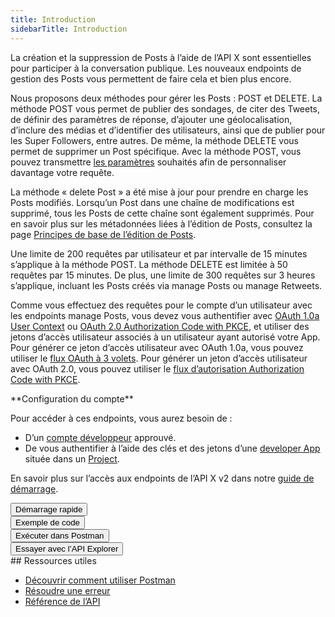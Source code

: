 ```yaml
---
title: Introduction
sidebarTitle: Introduction
---
```



La création et la suppression de Posts à l’aide de l’API X sont essentielles pour participer à la conversation publique. Les nouveaux endpoints de gestion des Posts vous permettent de faire cela et bien plus encore.

Nous proposons deux méthodes pour gérer les Posts : POST et DELETE. La méthode POST vous permet de publier des sondages, de citer des Tweets, de définir des paramètres de réponse, d’ajouter une géolocalisation, d’inclure des médias et d’identifier des utilisateurs, ainsi que de publier pour les Super Followers, entre autres. De même, la méthode DELETE vous permet de supprimer un Post spécifique. Avec la méthode POST, vous pouvez transmettre [les paramètres](/fr/x-api/posts/creation-of-a-post) souhaités afin de personnaliser davantage votre requête.

La méthode « delete Post » a été mise à jour pour prendre en charge les Posts modifiés. Lorsqu’un Post dans une chaîne de modifications est supprimé, tous les Posts de cette chaîne sont également supprimés. Pour en savoir plus sur les métadonnées liées à l’édition de Posts, consultez la page [Principes de base de l’édition de Posts](/fr/x-api/fundamentals/edit-posts).

Une limite de 200 requêtes par utilisateur et par intervalle de 15 minutes s’applique à la méthode POST. La méthode DELETE est limitée à 50 requêtes par 15 minutes. De plus, une limite de 300 requêtes sur 3 heures s’applique, incluant les Posts créés via manage Posts ou manage Retweets.

Comme vous effectuez des requêtes pour le compte d’un utilisateur avec les endpoints manage Posts, vous devez vous authentifier avec [OAuth 1.0a User Context](https://en.docs/authentication/oauth-1-0a) ou [OAuth 2.0 Authorization Code with PKCE](https://en.docs/authentication/oauth-2-0/authorization-code), et utiliser des jetons d’accès utilisateur associés à un utilisateur ayant autorisé votre App. Pour générer ce jeton d’accès utilisateur avec OAuth 1.0a, vous pouvez utiliser le [flux OAuth à 3 volets](https://en.docs/authentication/oauth-2-0/bearer-tokens). Pour générer un jeton d’accès utilisateur avec OAuth 2.0, vous pouvez utiliser le [flux d’autorisation Authorization Code with PKCE](https://en.docs/authentication/oauth-2-0/user-access-token).

<Info>
  **Configuration du compte**

  Pour accéder à ces endpoints, vous aurez besoin de :

  * D’un [compte développeur](https://en/portal/petition/essential/basic-info) approuvé.
  * De vous authentifier à l’aide des clés et des jetons d’une [developer App](/fr/resources/fundamentals/developer-apps) située dans un [Project](/fr/resources/fundamentals/projects).

  En savoir plus sur l’accès aux endpoints de l’API X v2 dans notre [guide de démarrage](/fr/x-api/getting-started/getting-access).
</Info>

<Button href="/fr/x-api/posts/manage-tweets/quickstart">
  Démarrage rapide
</Button>

<br />

<Button href="https://github.com/xdevplatform/Twitter-API-v2-sample-code">
  Exemple de code
</Button>

<br />

<Button href="https://www.postman.com/xapidevelopers/">
  Exécuter dans Postman
</Button>

<br />

<Button href="https://developer.x.com/apitools/api?endpoint=/2/tweets&method=post">
  Essayer avec l’API Explorer
</Button>

<div id="supporting-resources">
  ## Ressources utiles
</div>

* [Découvrir comment utiliser Postman](/fr/tutorials/postman-getting-started)
* [Résoudre une erreur](https://en/support/twitter-api)
* [Référence de l’API](/fr/x-api/posts/manage-tweets/introduction)
